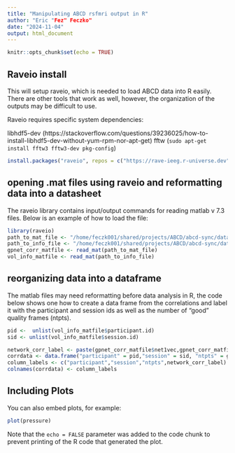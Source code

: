 ```yaml
---
title: "Manipulating ABCD rsfmri output in R"
author: "Eric "Fez" Feczko"
date: "2024-11-04"
output: html_document
---
```


```r
knitr::opts_chunk$set(echo = TRUE)
```

## Raveio install

This will setup raveio, which is needed to load ABCD data into R easily. There are other tools that work as well, however, the organization of the outputs may be difficult to use. 

Raveio requires specific system dependencies:

libhdf5-dev (https://stackoverflow.com/questions/39236025/how-to-install-libhdf5-dev-without-yum-rpm-nor-apt-get)
fftw (`sudo apt-get install fftw3 fftw3-dev pkg-config`)

```r
install.packages("raveio", repos = c("https://rave-ieeg.r-universe.dev", "https://cloud.r-project.org"))
```

## opening .mat files using raveio and reformatting data into a datasheet

The raveio library contains input/output commands for reading matlab v 7.3 files. Below is an example of how to load the file:

```r
library(raveio)
path_to_mat_file <- "/home/feczk001/shared/projects/ABCD/abcd-sync/data/ABCD6p0_prerelease/rsfmri_091824/rsfmri/gpnet_corr.mat"
path_to_info_file <- "/home/feczk001/shared/projects/ABCD/abcd-sync/data/ABCD6p0_prerelease/rsfmri_091824/rsfmri/vol_info.mat"
gpnet_corr_matfile <- read_mat(path_to_mat_file)
vol_info_matfile <- read_mat(path_to_info_file)
```
## reorganizing data into a dataframe 

The matlab files may need reformatting before data analysis in R, the code below shows one how to create a data frame from the correlations and label it with the participant and session ids as well as the number of "good" quality frames (ntpts). 

```r
pid <-  unlist(vol_info_matfile$participant.id)
sid <- unlist(vol_info_matfile$session.id)

network_corr_label <- paste(gpnet_corr_matfile$net1vec,gpnet_corr_matfile$net2vec, sep = "_")
corrdata <- data.frame("participant" = pid,"session" = sid, "ntpts" = gpnet_corr_matfile$ntpointvec,gpnet_corr_matfile$corrmat)
column_labels <- c("participant","session","ntpts",network_corr_label)
colnames(corrdata) <- column_labels
```

## Including Plots

You can also embed plots, for example:

```r
plot(pressure)
```

Note that the `echo = FALSE` parameter was added to the code chunk to prevent printing of the R code that generated the plot.
